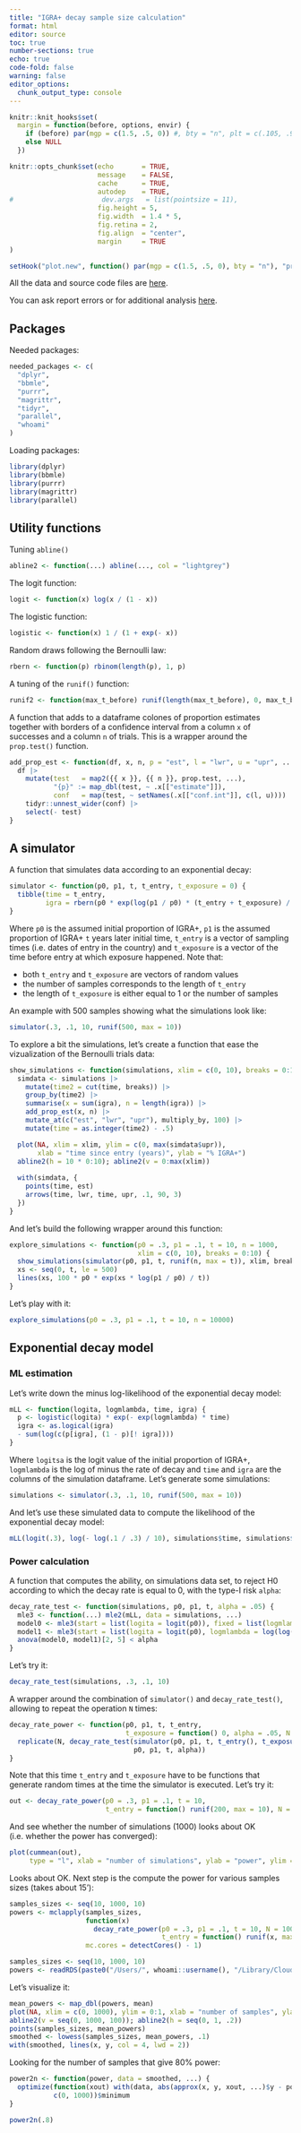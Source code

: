 ```yaml
---
title: "IGRA+ decay sample size calculation"
format: html
editor: source
toc: true
number-sections: true
echo: true
code-fold: false
warning: false
editor_options: 
  chunk_output_type: console
---
```


```r
knitr::knit_hooks$set(
  margin = function(before, options, envir) {
    if (before) par(mgp = c(1.5, .5, 0)) #, bty = "n", plt = c(.105, .97, .13, .97))
    else NULL
  })

knitr::opts_chunk$set(echo       = TRUE,
                      message    = FALSE,
                      cache      = TRUE,
                      autodep    = TRUE,
#                      dev.args   = list(pointsize = 11),
                      fig.height = 5,
                      fig.width  = 1.4 * 5,
                      fig.retina = 2,
                      fig.align  = "center",
                      margin     = TRUE 
)

setHook("plot.new", function() par(mgp = c(1.5, .5, 0), bty = "n"), "prepend")
```

All the data and source code files are
[here](https://github.com/TB-DURATION/igra_decay_power).

You can ask report errors or for additional analysis
[here](https://github.com/TB-DURATION/igra_decay_power).

## Packages

Needed packages: 

```r
needed_packages <- c(
  "dplyr",
  "bbmle",
  "purrr",
  "magrittr",
  "tidyr",
  "parallel",
  "whoami"
)
```

Loading packages:

```r
library(dplyr)
library(bbmle)
library(purrr)
library(magrittr)
library(parallel)
```

## Utility functions

Tuning `abline()`

```r
abline2 <- function(...) abline(..., col = "lightgrey")
```

The logit function:

```r
logit <- function(x) log(x / (1 - x))
```

The logistic function:

```r
logistic <- function(x) 1 / (1 + exp(- x))
```

Random draws following the Bernoulli law:

```r
rbern <- function(p) rbinom(length(p), 1, p)
```

A tuning of the `runif()` function:

```r
runif2 <- function(max_t_before) runif(length(max_t_before), 0, max_t_before)
```

A function that adds to a dataframe colones of proportion estimates together with 
borders of a confidence interval from a column `x` of successes and a column `n` of
trials. This is a wrapper around the `prop.test()` function.

```r
add_prop_est <- function(df, x, n, p = "est", l = "lwr", u = "upr", ...) {
  df |> 
    mutate(test   = map2({{ x }}, {{ n }}, prop.test, ...),
           "{p}" := map_dbl(test, ~ .x[["estimate"]]),
           conf   = map(test, ~ setNames(.x[["conf.int"]], c(l, u)))) |> 
    tidyr::unnest_wider(conf) |> 
    select(- test)
}
```

## A simulator

A function that simulates data according to an exponential decay:

```r
simulator <- function(p0, p1, t, t_entry, t_exposure = 0) {
  tibble(time = t_entry,
         igra = rbern(p0 * exp(log(p1 / p0) * (t_entry + t_exposure) / t)))
}
```

Where `p0` is the assumed initial proportion of IGRA+, `p1` is the assumed proportion of
IGRA+ `t` years later initial time, `t_entry` is a vector of sampling times (i.e. dates
of entry in the country) and `t_exposure` is a vector of the time before entry at which 
exposure happened. Note that:

* both `t_entry` and `t_exposure` are vectors of random values
* the number of samples corresponds to the length of `t_entry`
* the length of `t_exposure` is either equal to 1 or the number of samples

An example with 500 samples showing what the simulations look like:

```r
simulator(.3, .1, 10, runif(500, max = 10))
```

To explore a bit the simulations, let's create a function that ease the vizualization
of the Bernoulli trials data:

```r
show_simulations <- function(simulations, xlim = c(0, 10), breaks = 0:10) {
  simdata <- simulations |> 
    mutate(time2 = cut(time, breaks)) |> 
    group_by(time2) |> 
    summarise(x = sum(igra), n = length(igra)) |> 
    add_prop_est(x, n) |> 
    mutate_at(c("est", "lwr", "upr"), multiply_by, 100) |> 
    mutate(time = as.integer(time2) - .5)

  plot(NA, xlim = xlim, ylim = c(0, max(simdata$upr)),
       xlab = "time since entry (years)", ylab = "% IGRA+")
  abline2(h = 10 * 0:10); abline2(v = 0:max(xlim))
  
  with(simdata, {
    points(time, est)
    arrows(time, lwr, time, upr, .1, 90, 3)
  })
}
```

And let's build the following wrapper around this function:

```r
explore_simulations <- function(p0 = .3, p1 = .1, t = 10, n = 1000,
                                xlim = c(0, 10), breaks = 0:10) {
  show_simulations(simulator(p0, p1, t, runif(n, max = t)), xlim, breaks)
  xs <- seq(0, t, le = 500)
  lines(xs, 100 * p0 * exp(xs * log(p1 / p0) / t))
}
```

Let's play with it:

```r
explore_simulations(p0 = .3, p1 = .1, t = 10, n = 10000)
```

## Exponential decay model

### ML estimation

Let's write down the minus log-likelihood of the exponential decay model:

```r
mLL <- function(logita, logmlambda, time, igra) {
  p <- logistic(logita) * exp(- exp(logmlambda) * time)
  igra <- as.logical(igra)
  - sum(log(c(p[igra], (1 - p)[! igra])))
}
```

Where `logitsa` is the logit value of the initial proportion of IGRA+, `logmlambda` is
the log of minus the rate of decay and `time` and `igra` are the columns of the
simulation dataframe. Let's generate some simulations:

```r
simulations <- simulator(.3, .1, 10, runif(500, max = 10))
```

And let's use these simulated data to compute the likelihood of the exponential decay
model:

```r
mLL(logit(.3), log(- log(.1 / .3) / 10), simulations$time, simulations$igra)
```

### Power calculation

A function that computes the ability, on simulations data set, to reject H0 according to
which the decay rate is equal to 0, with the type-I risk `alpha`:

```r
decay_rate_test <- function(simulations, p0, p1, t, alpha = .05) {
  mle3 <- function(...) mle2(mLL, data = simulations, ...)
  model0 <- mle3(start = list(logita = logit(p0)), fixed = list(logmlambda = - Inf))
  model1 <- mle3(start = list(logita = logit(p0), logmlambda = log(log(p0 / p1) / t)))
  anova(model0, model1)[2, 5] < alpha
}
```

Let's try it:

```r
decay_rate_test(simulations, .3, .1, 10)
```

A wrapper around the combination of `simulator()` and `decay_rate_test()`, allowing to
repeat the operation `N` times:

```r
decay_rate_power <- function(p0, p1, t, t_entry,
                             t_exposure = function() 0, alpha = .05, N = 100) {
  replicate(N, decay_rate_test(simulator(p0, p1, t, t_entry(), t_exposure()),
                               p0, p1, t, alpha))
}
```

Note that this time `t_entry` and `t_exposure` have to be functions that generate
random times at the time the simulator is executed. Let's try it:

```r
out <- decay_rate_power(p0 = .3, p1 = .1, t = 10,
                        t_entry = function() runif(200, max = 10), N = 1000)
```

And see whether the number of simulations (1000) looks about OK (i.e. whether the power
has converged):

```r
plot(cummean(out),
     type = "l", xlab = "number of simulations", ylab = "power", ylim = 0:1)
```

Looks about OK. Next step is the compute the power for various samples sizes (takes
about 15'):

```r
samples_sizes <- seq(10, 1000, 10)
powers <- mclapply(samples_sizes,
                   function(x)
                     decay_rate_power(p0 = .3, p1 = .1, t = 10, N = 1000,
                                      t_entry = function() runif(x, max = 10)),
                   mc.cores = detectCores() - 1)
```

```r
samples_sizes <- seq(10, 1000, 10)
powers <- readRDS(paste0("/Users/", whoami::username(), "/Library/CloudStorage/OneDrive-OxfordUniversityClinicalResearchUnit/GitHub/tb-duration/igra_decay_power/powers.RDS"))
```

Let's visualize it:

```r
mean_powers <- map_dbl(powers, mean)
plot(NA, xlim = c(0, 1000), ylim = 0:1, xlab = "number of samples", ylab = "power")
abline2(v = seq(0, 1000, 100)); abline2(h = seq(0, 1, .2))
points(samples_sizes, mean_powers)
smoothed <- lowess(samples_sizes, mean_powers, .1)
with(smoothed, lines(x, y, col = 4, lwd = 2))
```

Looking for the number of samples that give 80% power:

```r
power2n <- function(power, data = smoothed, ...) {
  optimize(function(xout) with(data, abs(approx(x, y, xout, ...)$y - power)),
           c(0, 1000))$minimum
}
```

```r
power2n(.8)
```

